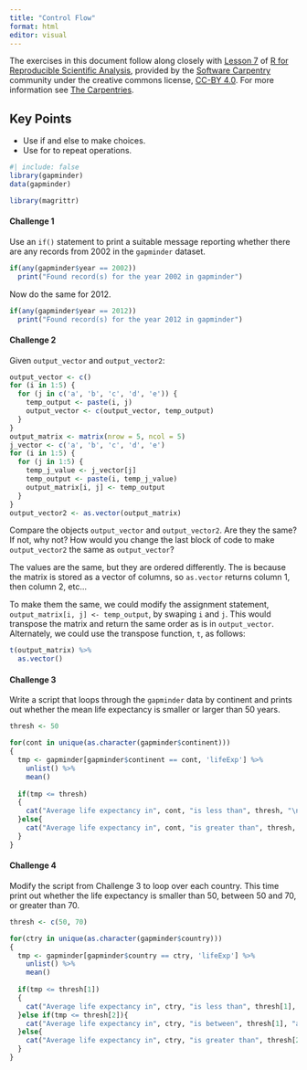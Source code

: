 ```yaml
---
title: "Control Flow"
format: html
editor: visual
---
```


The exercises in this document follow along closely with [Lesson 7](https://swcarpentry.github.io/r-novice-gapminder/07-control-flow.html) of [R for Reproducible Scientific Analysis](https://swcarpentry.github.io/r-novice-gapminder/), provided by the [Software Carpentry](https://software-carpentry.org/) community under the creative commons license, [CC-BY 4.0](https://creativecommons.org/licenses/by/4.0/). For more information see [The Carpentries](https://carpentries.org/).

::: callout-tip
## Key Points

-   Use if and else to make choices.
-   Use for to repeat operations.
:::

```r
#| include: false
library(gapminder)
data(gapminder)

library(magrittr)
```

#### Challenge 1

Use an `if()` statement to print a suitable message reporting whether there are any records from 2002 in the `gapminder` dataset.

<!-- Challenge 1a answer begin -->

```r
if(any(gapminder$year == 2002))
  print("Found record(s) for the year 2002 in gapminder")
```

<!-- Challenge 1a answer end -->

Now do the same for 2012.

<!-- Challenge 1b answer begin -->

```r
if(any(gapminder$year == 2012))
  print("Found record(s) for the year 2012 in gapminder")
```

<!-- Challenge 1b answer end -->

#### Challenge 2

Given `output_vector` and `output_vector2`:

```r
output_vector <- c()
for (i in 1:5) {
  for (j in c('a', 'b', 'c', 'd', 'e')) {
    temp_output <- paste(i, j)
    output_vector <- c(output_vector, temp_output)
  }
}
output_matrix <- matrix(nrow = 5, ncol = 5)
j_vector <- c('a', 'b', 'c', 'd', 'e')
for (i in 1:5) {
  for (j in 1:5) {
    temp_j_value <- j_vector[j]
    temp_output <- paste(i, temp_j_value)
    output_matrix[i, j] <- temp_output
  }
}
output_vector2 <- as.vector(output_matrix)
```

Compare the objects `output_vector` and `output_vector2`. Are they the same? If not, why not? How would you change the last block of code to make `output_vector2` the same as `output_vector`?

<!-- Challenge 2 answer begin -->

The values are the same, but they are ordered differently. The is because the matrix is stored as a vector of columns, so `as.vector` returns column 1, then column 2, etc...

To make them the same, we could modify the assignment statement, `output_matrix[i, j] <- temp_output`, by swaping `i` and `j`. This would transpose the matrix and return the same order as is in `output_vector`. Alternately, we could use the transpose function, `t`, as follows:

```r
t(output_matrix) %>%
  as.vector()
```

<!-- Challenge 2 answer end -->

#### Challenge 3

Write a script that loops through the `gapminder` data by continent and prints out whether the mean life expectancy is smaller or larger than 50 years.

<!-- Challenge 3 answer begin -->

```r
thresh <- 50

for(cont in unique(as.character(gapminder$continent)))
{
  tmp <- gapminder[gapminder$continent == cont, 'lifeExp'] %>%
    unlist() %>%
    mean()
  
  if(tmp <= thresh)
  {
    cat("Average life expectancy in", cont, "is less than", thresh, "\n")
  }else{
    cat("Average life expectancy in", cont, "is greater than", thresh, "\n")
  }
}
```

<!-- Challenge 3 answer end -->

#### Challenge 4

Modify the script from Challenge 3 to loop over each country. This time print out whether the life expectancy is smaller than 50, between 50 and 70, or greater than 70.

<!-- Challenge 4 answer begin -->

```r
thresh <- c(50, 70)

for(ctry in unique(as.character(gapminder$country)))
{
  tmp <- gapminder[gapminder$country == ctry, 'lifeExp'] %>%
    unlist() %>%
    mean()
  
  if(tmp <= thresh[1])
  {
    cat("Average life expectancy in", ctry, "is less than", thresh[1], "\n")
  }else if(tmp <= thresh[2]){
    cat("Average life expectancy in", ctry, "is between", thresh[1], "and", thresh[2], "\n")
  }else{
    cat("Average life expectancy in", ctry, "is greater than", thresh[2], "\n")
  }
}
```

<!-- Challenge 4 answer end -->

